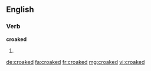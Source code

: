 ==English==

===Verb===
'''croaked'''

# {{past of|croak}}

[[de:croaked]]
[[fa:croaked]]
[[fr:croaked]]
[[mg:croaked]]
[[vi:croaked]]